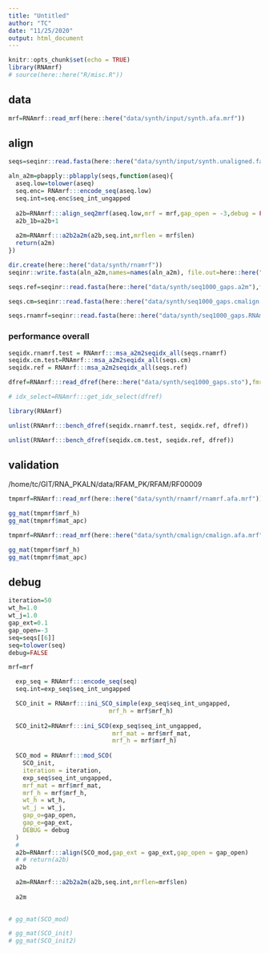 ```yaml
---
title: "Untitled"
author: "TC"
date: "11/25/2020"
output: html_document
---
```


```r
knitr::opts_chunk$set(echo = TRUE)
library(RNAmrf)
# source(here::here("R/misc.R"))
```

## data

```r
mrf=RNAmrf::read_mrf(here::here("data/synth/input/synth.afa.mrf"))
```

## align
```r
seqs=seqinr::read.fasta(here::here("data/synth/input/synth.unaligned.fasta"),forceDNAtolower=FALSE)

aln_a2m=pbapply::pblapply(seqs,function(aseq){
  aseq.low=tolower(aseq)
  seq.enc= RNAmrf:::encode_seq(aseq.low)
  seq.int=seq.enc$seq_int_ungapped
  
  a2b=RNAmrf:::align_seq2mrf(aseq.low,mrf = mrf,gap_open = -3,debug = FALSE,iteration = 20,init_method=2)
  a2b_1b=a2b+1
  
  a2m=RNAmrf:::a2b2a2m(a2b,seq.int,mrflen = mrf$len)
  return(a2m)
})

dir.create(here::here("data/synth/rnamrf"))
seqinr::write.fasta(aln_a2m,names=names(aln_a2m), file.out=here::here("data/synth/rnamrf/synth.rnamrf.a2m"))
```



```r


seqs.ref=seqinr::read.fasta(here::here("data/synth/seq1000_gaps.a2m"),forceDNAtolower=FALSE)

seqs.cm=seqinr::read.fasta(here::here("data/synth/seq1000_gaps.cmalign.a2m"),forceDNAtolower=FALSE)

seqs.rnamrf=seqinr::read.fasta(here::here("data/synth/seq1000_gaps.RNAmrf.a2m"),forceDNAtolower=FALSE)

```


### performance overall
```r
seqidx.rnamrf.test = RNAmrf:::msa_a2m2seqidx_all(seqs.rnamrf)
seqidx.cm.test=RNAmrf:::msa_a2m2seqidx_all(seqs.cm)
seqidx.ref = RNAmrf:::msa_a2m2seqidx_all(seqs.ref)

```


```r
dfref=RNAmrf:::read_dfref(here::here("data/synth/seq1000_gaps.sto"),fmrf=here::here("data/synth/seq1000_gaps.mrf"))

# idx_select=RNAmrf:::get_idx_select(dfref)
```

```r
library(RNAmrf)
```

```r
unlist(RNAmrf:::bench_dfref(seqidx.rnamrf.test, seqidx.ref, dfref))

unlist(RNAmrf:::bench_dfref(seqidx.cm.test, seqidx.ref, dfref))
```




## validation
/home/tc/GIT/RNA_PKALN/data/RFAM_PK/RFAM/RF00009



```r
tmpmrf=RNAmrf::read_mrf(here::here("data/synth/rnamrf/rnamrf.afa.mrf"))

gg_mat(tmpmrf$mrf_h)
gg_mat(tmpmrf$mat_apc)
```


```r
tmpmrf=RNAmrf::read_mrf(here::here("data/synth/cmalign/cmalign.afa.mrf"))

gg_mat(tmpmrf$mrf_h)
gg_mat(tmpmrf$mat_apc)
```

## debug


```r

iteration=50
wt_h=1.0
wt_j=1.0
gap_ext=0.1
gap_open=-3
seq=seqs[[6]]
seq=tolower(seq)
debug=FALSE

mrf=mrf

  exp_seq = RNAmrf:::encode_seq(seq)
  seq.int=exp_seq$seq_int_ungapped

  SCO_init = RNAmrf:::ini_SCO_simple(exp_seq$seq_int_ungapped,
                            mrf_h = mrf$mrf_h)
  
  SCO_init2=RNAmrf:::ini_SCO(exp_seq$seq_int_ungapped,
                             mrf_mat = mrf$mrf_mat,
                             mrf_h = mrf$mrf_h)
  
  SCO_mod = RNAmrf:::mod_SCO(
    SCO_init,
    iteration = iteration,
    exp_seq$seq_int_ungapped,
    mrf_mat = mrf$mrf_mat,
    mrf_h = mrf$mrf_h,
    wt_h = wt_h,
    wt_j = wt_j,
    gap_o=gap_open,
    gap_e=gap_ext,
    DEBUG = debug
  )
  # 
  a2b=RNAmrf:::align(SCO_mod,gap_ext = gap_ext,gap_open = gap_open)
  # # return(a2b)
  a2b
  
  a2m=RNAmrf:::a2b2a2m(a2b,seq.int,mrflen=mrf$len)
  
  a2m

  
# gg_mat(SCO_mod)

# gg_mat(SCO_init)
# gg_mat(SCO_init2)
```